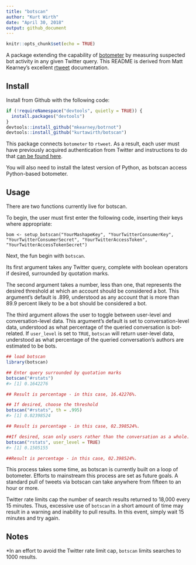 ```yaml
---
title: "botscan"
author: "Kurt Wirth"
date: "April 30, 2018"
output: github_document
---
```


```r
knitr::opts_chunk$set(echo = TRUE)
```
A package extending the capability of [botometer](https://github.com/IUNetSci/botometer-python) by measuring suspected bot activity in any 
given Twitter query. This README is derived from Matt Kearney's excellent [rtweet]((https://github.com/mkearney/rtweet)) documentation.

## Install

Install from Github with the following code:

```r
if (!requireNamespace("devtools", quietly = TRUE)) {
  install.packages("devtools")
}
devtools::install_github("mkearney/botrnot")
devtools::install_github("kurtawirth/botscan")
```

This package connects <code>botometer</code> to <code>rtweet</code>. As a result, each user must have 
previously acquired authentication from Twitter and instructions to do that 
[can be found here](http://rtweet.info/articles/auth.html).

You will also need to install the latest version of Python, as botscan access Python-based botometer.

## Usage

There are two functions currently live for botscan. 

To begin, the user must first enter the following code, inserting their keys where appropriate:

```setup
bom <- setup_botscan("YourMashapeKey", "YourTwitterConsumerKey", "YourTwitterConsumerSecret", "YourTwitterAccessToken", "YourTwitterAccessTokenSecret")
```

Next, the fun begin with ```botscan```.

Its first argument takes any Twitter query, complete with boolean operators if
desired, surrounded by quotation marks.

The second argument takes a number, less than one, that represents the desired 
threshold at which an account should be considered a bot. This argument's 
default is .899, understood as any account that is more than 89.9 percent 
likely to be a bot should be considered a bot.

The third argument allows the user to toggle between user-level and
conversation-level data. This argument's default is set to conversation-level
data, understood as what percentage of the queried conversation is bot-related.
If <code>user_level</code> is set to <code>TRUE</code>, <code>botscan</code> 
will return user-level data, understood as what percentage of the queried 
conversation's authors are estimated to be bots.

```r
## load botscan
library(botscan)

## Enter query surrounded by quotation marks
botscan("#rstats")
#> [1] 0.1642276

## Result is percentage - in this case, 16.42276%.

## If desired, choose the threshold
botscan("#rstats", th = .995)
#> [1] 0.02398524

## Result is percentage - in this case, 02.398524%.

##If desired, scan only users rather than the conversation as a whole.
botscan("rstats", user_level = TRUE)
#> [1] 0.1505155

##Result is percentage - in this case, 02.398524%.
```

This process takes some time, as botscan is currently built on a loop of botometer. 
Efforts to mainstream this process are set as future goals. A standard pull of
tweets via botscan can take anywhere from fifteen to an hour or more.

Twitter rate limits cap the number of search results returned to 18,000 every 
15 minutes. Thus, excessive use of <code>botscan</code> in a short amount of 
time may result in a warning and inability to pull results. In this event, 
simply wait 15 minutes and try again.

## Notes

*In an effort to avoid the Twitter rate limit cap, <code>botscan</code> limits 
searches to 1000 results.
